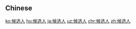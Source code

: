{{also|候選人}}
==Chinese==
{{zh-see|候選人}}

[[ko:候选人]]
[[hu:候选人]]
[[ja:候选人]]
[[uz:候选人]]
[[chr:候选人]]
[[zh:候选人]]